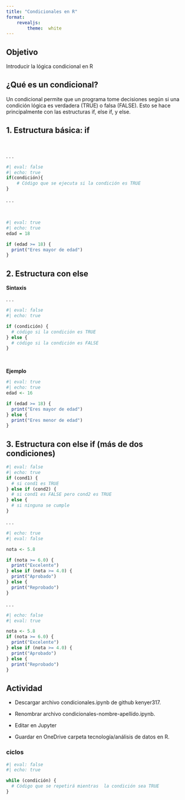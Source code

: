 ```yaml
---
title: "Condicionales en R"
format:
    revealjs:
        theme:  white  
---
```


## Objetivo

Introducir la lógica condicional en R



## ¿Qué es un condicional?



Un condicional permite que un programa tome decisiones según si una condición lógica es verdadera (TRUE) o falsa (FALSE).​
 Esto se hace principalmente con las estructuras if, else if, y else.




## 1.  Estructura básica: **if**
<br>

. . .

```r
#| eval: false
#| echo: true
if(condición){
    # Código que se ejecuta si la condición es TRUE
}
```

. . .


<br>
```r
#| eval: true
#| echo: true
edad = 18

if (edad >= 18) {
  print("Eres mayor de edad")
}

```


## 2. Estructura con else
**Sintaxis**


. . .

```r
#| eval: false
#| echo: true

if (condición) {
  # código si la condición es TRUE
} else {
  # código si la condición es FALSE
}

```



<br>

**Ejemplo**


```r
#| eval: true
#| echo: true
edad <- 16

if (edad >= 18) {
  print("Eres mayor de edad")
} else {
  print("Eres menor de edad")
}

```



## 3. Estructura con else if (más de dos condiciones)
```r
#| eval: false
#| echo: true
if (cond1) {
  # si cond1 es TRUE
} else if (cond2) {
  # si cond1 es FALSE pero cond2 es TRUE
} else {
  # si ninguna se cumple
}
```
. . .
```r
#| echo: true
#| eval: false

nota <- 5.8

if (nota >= 6.0) {
  print("Excelente")
} else if (nota >= 4.0) {
  print("Aprobado")
} else {
  print("Reprobado")
}

```
 . . .
```r
#| echo: false
#| eval: true

nota <- 5.8
if (nota >= 6.0) {
  print("Excelente")
} else if (nota >= 4.0) {
  print("Aprobado")
} else {
  print("Reprobado")
}
```

## Actividad
- Descargar archivo condicionales.ipynb de github kenyer317.​

- Renombrar archivo condicionales-nombre-apellido.ipynb.​

- Editar en Jupyter​

- Guardar en OneDrive carpeta tecnología/análisis de datos en R.


### ciclos
```r
#| eval: false
#| echo: true

while (condición) {
  # Código que se repetirá mientras  la condición sea TRUE
}

```
